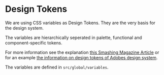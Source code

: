 
<Meta title="Foundation/Design Tokens" />

# Design Tokens

We are using CSS variables as Design Tokens. They are the very basis for the design system.

The variables are hierarchically seperated in palette, functional and component-specific tokens.

For more information see the explanation [this Smashing Magazine Article](https://www.smashingmagazine.com/2020/08/application-color-schemes-css-custom-properties/) or for an example [the information on design tokens of Adobes design system](https://readymag.com/u40694597/voltbrandguidance/colors/).

The variables are defined in `src/global/variables`.
